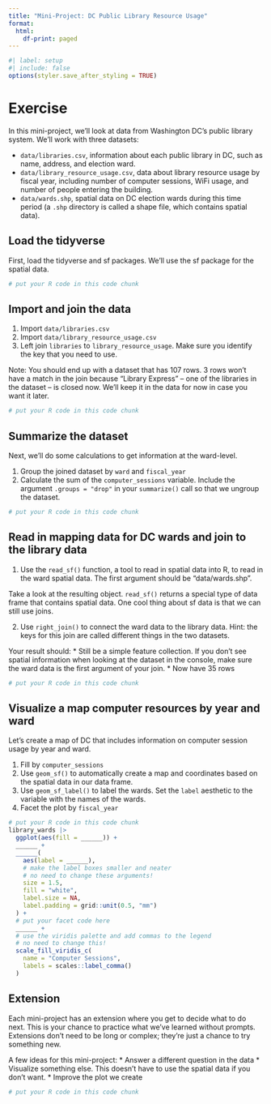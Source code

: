 ```yaml
---
title: "Mini-Project: DC Public Library Resource Usage"
format:
  html:
    df-print: paged
---
```


```r
#| label: setup
#| include: false
options(styler.save_after_styling = TRUE)
```

# Exercise

In this mini-project, we'll look at data from Washington DC's public library system. We'll work with three datasets:

* `data/libraries.csv`, information about each public library in DC, such as name, address, and election ward.
* `data/library_resource_usage.csv`, data about library resource usage by fiscal year, including number of computer sessions, WiFi usage, and number of people entering the building.
* `data/wards.shp`, spatial data on DC election wards during this time period (a `.shp` directory is called a shape file, which contains spatial data).

## Load the tidyverse

First, load the tidyverse and sf packages. We'll use the sf package for the spatial data.

```r
# put your R code in this code chunk

```

## Import and join the data

1. Import `data/libraries.csv` 
2. Import `data/library_resource_usage.csv` 
3. Left join `libraries` to `library_resource_usage`. Make sure you identify the key that you need to use. 

Note: You should end up with a dataset that has 107 rows. 3 rows won't have a match in the join because "Library Express" -- one of the libraries in the dataset -- is closed now. We'll keep it in the data for now in case you want it later.

```r
# put your R code in this code chunk

```

## Summarize the dataset

Next, we'll do some calculations to get information at the ward-level.

1. Group the joined dataset by `ward` and `fiscal_year`
2. Calculate the sum of the `computer_sessions` variable. Include the argument `.groups = "drop"` in your `summarize()` call so that we ungroup the dataset.

```r
# put your R code in this code chunk

```

## Read in mapping data for DC wards and join to the library data

1. Use the `read_sf()` function, a tool to read in spatial data into R, to read in the ward spatial data. The first argument should be "data/wards.shp".

Take a look at the resulting object. `read_sf()` returns a special type of data frame that contains spatial data. One cool thing about sf data is that we can still use joins.

2. Use `right_join()` to connect the ward data to the library data. Hint: the keys for this join are called different things in the two datasets.

Your result should:
* Still be a simple feature collection. If you don't see spatial information when looking at the dataset in the console, make sure the ward data is the first argument of your join.
* Now have 35 rows

```r
# put your R code in this code chunk

```

## Visualize a map computer resources by year and ward

Let's create a map of DC that includes information on computer session usage by year and ward.

1. Fill by `computer_sessions`
2. Use `geom_sf()` to automatically create a map and coordinates based on the spatial data in our data frame.
3. Use `geom_sf_label()` to label the wards. Set the `label` aesthetic to the variable with the names of the wards.
4. Facet the plot by `fiscal_year`

```r
# put your R code in this code chunk
library_wards |> 
  ggplot(aes(fill = ______)) + 
  ______ + 
  ______(
    aes(label = ______), 
    # make the label boxes smaller and neater
    # no need to change these arguments!
    size = 1.5, 
    fill = "white", 
    label.size = NA, 
    label.padding = grid::unit(0.5, "mm")
  ) +
  # put your facet code here
  ______ + 
  # use the viridis palette and add commas to the legend
  # no need to change this!
  scale_fill_viridis_c(
    name = "Computer Sessions", 
    labels = scales::label_comma()
  )
```

## Extension

Each mini-project has an extension where you get to decide what to do next. This is your chance to practice what we've learned without prompts. Extensions don't need to be long or complex; they're just a chance to try something new.

A few ideas for this mini-project:
* Answer a different question in the data
* Visualize something else. This doesn't have to use the spatial data if you don't want.
* Improve the plot we create

```r
# put your R code in this code chunk

```

